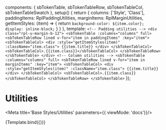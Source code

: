 

  components: { sbTokenTable, sbTokenTableRow, sbTokenTableCol, sbTokenTableSwatch },
  setup() {
    return {
      columns: ['Style', 'Class'],
      paddingItems: RplPaddingUtilities,
      marginItems: RplMarginUtilities,
      getItemStyles: (item) => {
        return `background-color: ${item.color}; display: inline-block;`
      }
    }
  },
  template: `
    <!-- Padding utilities -->
    <div class="rpl-u-margin-b-12">
      <sbTokenTable :columns="columns" full>
        <sbTokenTableRow lined v-for="item in paddingItems" :key="item">
          <sbTokenTableCol>
            <div :style="getItemStyles(item)" :className="item.class">
              {{item.title}}
            </div>
          </sbTokenTableCol>
          <sbTokenTableCol>.{{item.class}}</sbTokenTableCol>
        </sbTokenTableRow>
      </sbTokenTable>
    </div>
    <!-- Column utilities -->
    <sbTokenTable :columns="columns" full>
      <sbTokenTableRow lined v-for="item in marginItems" :key="item">
        <sbTokenTableCol>
          <div :style="getItemStyles(item)" :className="item.class">
            {{item.title}}
          </div>
        </sbTokenTableCol>
        <sbTokenTableCol>.{{item.class}}</sbTokenTableCol>
      </sbTokenTableRow>
    </sbTokenTable>
  `
});

# Utilities

<Meta title='Base Styles/Utilities' parameters={{ viewMode: 'docs'}}/>

<Canvas>
  <Story name="Utilities" parameters={{
    design: {
      type: 'figma',
      url: 'https://www.figma.com/file/jtsOPNk1k4cWnumzkZgclD/Ripple-2.0-PoC?node-id=1286%3A17240',
    }
  }}>
    {Template.bind({})}
  </Story>
</Canvas>
